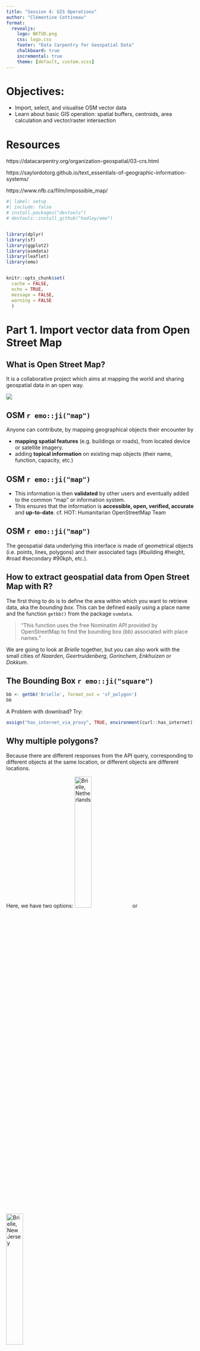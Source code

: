 ```yaml
---
title: "Session 4: GIS Operations"
author: "Clémentine Cottineau"
format: 
  revealjs:
    logo: BKTUD.png
    css: logo.css
    footer: "Data Carpentry for Geospatial Data"
    chalkboard: true
    incremental: true   
    theme: [default, custom.scss]
---
```



# Objectives:
- Import, select, and visualise OSM vector data
- Learn about basic GIS operation: spatial buffers, centroids, area calculation and vector/raster intersection

# Resources

https://datacarpentry.org/organization-geospatial/03-crs.html

https://saylordotorg.github.io/text_essentials-of-geographic-information-systems/ 

https://www.nfb.ca/film/impossible_map/


```r
#| label: setup
#| include: false
# install.packages("devtools")
# devtools::install_github("hadley/emo")


library(dplyr)
library(sf)
library(ggplot2)
library(osmdata)
library(leaflet)
library(emo)


knitr::opts_chunk$set(
  cache = FALSE,
  echo = TRUE,
  message = FALSE, 
  warning = FALSE
  )
```



# Part 1. Import vector data from Open Street Map

## What is Open Street Map?

It is a collaborative project which aims at mapping the world and sharing geospatial data in an open way.

![](fig/OSM1.png){fig-align="center"}

## OSM  `r emo::ji("map")`

Anyone can contribute, by mapping geographical objects their encounter by

- **mapping spatial features** (e.g. buildings or roads), from located device or satellite imagery.
- adding **topical information** on existing map objects (their name, function, capacity, etc.)


## OSM  `r emo::ji("map")`

- This information is then **validated** by other users and eventually added to the common "map" or information system. 
- This ensures that the information is **accessible, open, verified, accurate** and **up-to-date**. cf. HOT: Humanitarian OpenStreetMap Team


## OSM  `r emo::ji("map")`

The geospatial data underlying this interface is made of geometrical objects (i.e. points, lines, polygons) and their associated tags (#building #height, #road #secondary #90kph, etc.).


## How to extract geospatial data from Open Street Map with R?

The first thing to do is to define the area within which you want to retrieve data, aka the *bounding box*. This can be defined easily using a place name and the function `getbb()` from the package `osmdata`. 

> "This function uses the free Nominatim API provided by OpenStreetMap to find the bounding box (bb) associated with place names."

We are going to look at *Brielle* together, but you can also work with the small cities of *Naarden*, *Geertruidenberg*, *Gorinchem*, *Enkhuizen* or *Dokkum*.


## The Bounding Box `r emo::ji("square")` 

```r
bb <- getbb('Brielle', format_out = 'sf_polygon')
bb
```

A Problem with download? Try:

```r
assign("has_internet_via_proxy", TRUE, environment(curl::has_internet))
```

## Why multiple polygons?

Because there are different responses from the API query, corresponding to different objects at the same location, or different objects are different locations.

Here, we have two options:
![Brielle, Netherlands](fig/Brielle_NL.jpeg){width=30%}
or
![Brielle, New Jersey](fig/Brielle_NJ.jpeg){width=30%}

## Which Brielle?
```r
bb <- getbb('Brielle, NL', format_out = 'data.frame')
bb

```



## Extracting OSM features

A [feature](https://wiki.openstreetmap.org/wiki/Map_features) in the OSM language is a category or tag of a geospatial object. 
**Features** are described by general keys (e.g. "building", "boundary", "landuse", "highway")
Features are decomposed into sub-categories (values) such as "farm", "hotel" or "house" for `buildings`, "motorway", "secondary" and "residential" for `highway`. 
This determines how they are represented on the map.

## Extracting OSM features

We use the function `opq()` that stands for "overpass query".
```r
#| eval: false
x <- opq(bbox = bb) %>%
   add_osm_feature(key = 'building')%>%
    osmdata_sf()

```



What is this x object made of?

## Extracting OSM features

```r
#| eval: false
head(x$osm_polygons)
```

- It is a **table** of all the buildings contained in the bounding box, which gives us their **OSM id**, their **geometry** and a range of **attributes**, such as their name, building material, building date, etc. 
- The **completion** level of this table depends on user contributions and open resources (here for instance: BAG, different in other countries).


## Mapping attributes

Case Study: we are interested in mapping building age in Brielle.
We need to look into specific attributes:

- the **age** of buildings
- with a **subset** of buildings from after 1900
- within the **Brielle** bounding box

## Projections

First, we are going to select the polygons and reproject them with the Amersfoort/RD New projection, suited for maps centered on the Netherlands.

```r
#| eval: false
buildings <- x$osm_polygons %>%
  st_transform(.,crs=28992)
```


## Mapping urbanisation in Delft

Then we create a variable which a threshold at 1900. Every date prior to 1900 will be recoded 1900, so that buildings older than 1900 will be represented with the same shade.

Then we use the `ggplot` function to visualise the buildings by age. The specific function to represent information as a map is `geom_sf()`. The rest works like other graphs and visualisation, with `aes()` for the aesthetics.

## Mapping urbanisation in Delft

```r
#| eval: false

buildings$build_date <- as.numeric(
  if_else(
    as.numeric(buildings$start_date) < 1900, 
          1900, 
          as.numeric(buildings$start_date)
          )
  )

 ggplot(data = buildings) +
   geom_sf(aes(fill = build_date, colour=build_date))  +
   scale_fill_viridis_c(option = "viridis")+
   scale_colour_viridis_c(option = "viridis")

```


## Mapping urbanisation in Brielle

:::: {.columns}

::: {.column width="60%"}
![](fig/rmd-04map-age-1.png){fig-align="center"}
:::

::: {.column width="40%"}
So this reveals the historical centre of [city] and the various extensions.
Anything odd? what? around the centre? Why these limits / isolated points?

:::

::::


## `r emo::ji("alarm")` Challenge: import an interactive basemap layer under the buildings with `Leaflet`

```r
#| echo: false
#| cache: false
countdown::countdown(minutes = 20)
```

Some information here: [leaflet package documentation](https://rstudio.github.io/leaflet/)


![](fig/leafletBrielle.png){fig-align="center"}

A Problem with download? Try:

```r
#| eval: false
assign("has_internet_via_proxy", TRUE, environment(curl::has_internet))
```

## Solution

```r
#| eval: false
buildings2 <- buildings %>%
  st_transform(.,crs=4326)

leaflet(buildings2) %>%
# addTiles()
  addProviderTiles(providers$CartoDB.Positron) %>%
  addPolygons(color = "#444444", weight = 0.1, smoothFactor = 0.5,
  opacity = 0.2, fillOpacity = 0.8,
  fillColor = ~colorQuantile("YlGnBu", -build_date)(-build_date),
  highlightOptions = highlightOptions(color = "white", weight = 2,
    bringToFront = TRUE))

```

## Summary and keypoints
We have seen how OpenStreetMap (OSM) geodata works and how to import, select, and visualise OSM vector data.

In short:

- Use the `osmextract` package
- Select features and attributes among osm tags
- Use the `leaflet` package to map OSM data


# Part 2. Basic GIS operations with the `sf` package


## Objectives:

- Show how to create spatial **buffers and centroids**
- Demonstrate how to **intersect** vector data
- Present the function to retrieve the **area** of polygons


## the 'sf' package `r emo::ji("box")` 

- `sf` is a package which supports simple features (sf), ["a standardized way to
encode spatial vector data."](https://cran.r-project.org/web/packages/sf/sf.pdf).

- It contains a large set of functions to achieve all the operations on vector spatial data for which you might use traditional GIS software: change the coordinate system, join layers, intersect or unit polygons, create buffers and centroids, etc. 

- cf. the `sf` [cheatsheet](https://raw.githubusercontent.com/rstudio/cheatsheets/main/sf.pdf).

## the 'sf' cheatsheet `r emo::ji("map")` 

![](fig/sf_cheatsheet1.png){fig-align="center"}


## the 'sf' cheatsheet `r emo::ji("map")` 

![](fig/sf_cheatsheet2.png){fig-align="center"}

## Conservation in Brielle, NL `r emo::ji("building")` 

 We are going to go through some of these basics with the case study of Brielle buildings.

Let's focus on really old building and imagine we're in charge of their conservation. We want to know **how much of the city would be affected by a non-construction zone of 100m around pre-1800 buildings**.

Let's select them and see where they are.


## Conservation in Brielle, NL `r emo::ji("building")` 


:::: {.columns}

::: {.column width="50%"}

```r
#| eval: false
old <- 1800 

summary(buildings$start_date)
buildings$start_date <- 
  as.numeric(as.character(
    buildings$start_date
    ))

old_buildings <- buildings %>%
  filter(start_date <= old)

 ggplot(data = old_buildings) + 
   geom_sf(colour="red")
 
```


:::

::: {.column width="50%"}

![](fig/rmd-04conservation-1.png){fig-align="center"}
:::

::::


## Basic GIS operations

As conservationists, we want to create a zone around historical buildings where building regulation will have special restrictions to preserve historical buildings. 

## Buffer 

Let's say this zone should be 100 meters. In GIS terms, we want to create a buffer around polygons. 
The corresponding function `sf` is `st_buffer`, with 2 arguments:

- "x": the polygons around which to create buffers
- "dist": the radius of the buffer.


```r
#| eval: false
 distance <- 100 # in meters 
 
buffer_old_buildings <- 
  st_buffer(x = old_buildings, dist = distance)
 
```


## Buffer 


```r
#| eval: false
 ggplot(data = buffer_old_buildings) + geom_sf()
```

![](fig/rmd-04buffers-1.png){fig-align="center"}

## Union

Now, we have a lot of overlapping buffers. 
We would rather create a **unique** conservation zone rather than overlapping ones in that case. 
So we have to fuse (or dissolve) the overlapping buffers into one polygon. This operation is called **union** in `sf` and the corresponding function is `st_union`.

```r
#| eval: false
 single_old_buffer <- st_union(buffer_old_buildings) %>%
   st_cast(to = "POLYGON") %>%
  st_as_sf() 

single_old_buffer<- single_old_buffer %>%
  mutate("ID"=as.factor(1:nrow(single_old_buffer))) %>%
  st_transform(.,crs=28992) 
```

We also use `st_cast()` to explicit the type of the resulting object (*POLYGON* instead of the default *MULTIPOLYGON*), `st_as_sf()` to transform the polygon into an `sf` object.


## Centroids

For the sake of visualisation speed, we would like to represent buildings by a single point (for instance: their geometric centre) rather than their actual footprint. 

This operation means defining their centroid and the corresponding function is `st_centroid`.

```r
#| eval: false
sf::sf_use_s2(FALSE)
centroids_old <- st_centroid(old_buildings) %>%
  st_transform(.,crs=28992)  

ggplot() + 
    geom_sf(data = single_old_buffer, aes(fill=ID)) +
    geom_sf(data = centroids_old)
```


## Centroids

![](fig/rmd-04centroids-1.png){fig-align="center" height=100%}

## Intersection

:::: {.columns}

::: {.column width="50%"}

Now what we would like to distinguish conservation areas based on the number of historic buildings they contain. In GIS terms, we would like to know how many centroids each fused buffer polygon contains. This operation means intersecting the layer of polygons with the layer of points and the corresponding function is `st_intersection`.

:::

::: {.column width="50%"}

```r
#| eval: false
 centroids_buffers <- 
  st_intersection(centroids_old,single_old_buffer) %>%
   mutate(n=1)

 centroid_by_buffer <- centroids_buffers %>%
   group_by(ID) %>%
   summarise(n = sum(n))
 single_buffer <- single_old_buffer %>%
   mutate(n_buildings = centroid_by_buffer$n)

  ggplot() + 
   geom_sf(data = single_buffer, 
           aes(fill=n_buildings)) +
   scale_fill_viridis_c(alpha = 0.8,
                        begin = 0.6,
                        end = 1,
                        direction = -1,
                        option = "B")
```

::: 

::::


## Final Output


:::: {.columns}

::: {.column width="50%"}
Let's map this layer over the initial map of individual buildings.

```r
#| eval: false

ggplot() + 
   geom_sf(data = buildings) +
   geom_sf(data = single_buffer, aes(fill=n_buildings), colour = NA) +
   scale_fill_viridis_c(alpha = 0.6,
                        begin = 0.6,
                        end = 1,
                        direction = -1,
                        option = "B") 

```

:::

::: {.column width="50%"}

![](fig/rmd-04visu-1800-1.png){fig-align="center"}
:::

::::



 

## `r emo::ji("alarm")`Challenge: Conservation rules have changed! 

The historical threshold now applies to all pre-war buildings, but the distance to these building is reduced to 10m. Can you map the number of all buildings per 10m fused buffer?

```r
#| echo: false
#| cache: false
countdown::countdown(minutes = 20)
```

Represent visually how many buildings are contained in each of the new buffers

## Solution (one of them)

```r
#| eval: false
 old <- 1939 
 distance <- 10
 #select
 old_buildings <- buildings %>%
   filter(start_date <= old)
 #buffer
 buffer_old_buildings <- st_buffer(old_buildings, dist = distance)
  #union
 single_old_buffer <- st_union(buffer_old_buildings) %>%
   st_cast(to = "POLYGON") %>%
   st_as_sf()  
 
 single_old_buffer <- single_old_buffer %>%
   mutate("ID"=1:nrow(single_old_buffer))  %>%
   st_transform(single_old_buffer,crs=4326) 
 #centroids
 centroids_old <- st_centroid(old_buildings) %>%
   st_transform(.,crs=4326)  
  #intersection
  centroids_buffers <- st_intersection(centroids_old,single_old_buffer) %>%
   mutate(n=1)
 centroid_by_buffer <- centroids_buffers %>% 
   group_by(ID) %>%
   summarise(
   n = sum(n)
   )
 single_buffer <- single_old_buffer %>% 
   mutate(n_buildings = centroid_by_buffer$n)
  ggplot() + 
   geom_sf(data = buildings) +
   geom_sf(data = single_buffer, aes(fill=n_buildings), colour = NA) +
   scale_fill_viridis_c(alpha = 0.6,
                        begin = 0.6,
                        end = 1,
                        direction = -1,
                        option = "B") 
```

## Problem


:::: {.columns}

::: {.column width="30%"}
*there are many pre-war buildings and the buffers are large so the number of old buildings is not very meaningful. Let's compute the density of old buildings per buffer zone.*
::: 
::: {.column width="70%"}
![](fig/rmd-04prewar-replication-1.png){fig-align="center" }
::: 
::::


## `r emo::ji("alarm")` Challenge: visualise the density of old buildings

```r
#| echo: false
#| cache: false
countdown::countdown(minutes = 20)
```

Let's compute the **density** of old buildings per buffer zone (= number of buildings / area of buffer). 

## Solution

:::: {.columns}

::: {.column width="50%"}
Let's map this layer over the initial map of individual buildings.
```r
#| eval: false

single_buffer$area <- st_area(single_buffer, )  %>% units::set_units(., km^2)

single_buffer$old_buildings_per_km2 <- as.numeric(single_buffer$n_buildings / single_buffer$area)

 ggplot() + 
   geom_sf(data = buildings) +
   geom_sf(data = single_buffer, aes(fill=old_buildings_per_km2), colour = NA) +
   scale_fill_viridis_c(alpha = 0.6,
                        begin = 0.6,
                        end = 1,
                        direction = -1,
                        option = "B") 
 
```

:::

::: {.column width="50%"}
![](fig/rmd-04area-1.png){fig-align="center"}

:::

::::









## Summary and keypoints

We have seen how to create spatial buffers and centroids, how to intersect vector data and how retrieve the area of polygons.

In short:

- Use the `sf` package to treat geospatial data
- Use the `st_*` functions for basic GIS operations
- Use the `ggplot` package to map the results



## `r emo::ji("rabbit")`The end... wait!
![](fig/Thats_all_folks.svg.png){fig-align="center"}

## `r emo::ji("talk")` A few words of caution

We have taught you to think, type, try, test, read the documentation.
This is not only the old fashion way, but the foundation.

When you encounter a bug, a challenge, a question that we have not covered, you could always make use of:

- StackOverflow
- chatGPT
- `< include name of future AI here >`

But be careful to keep it as a help, tool and support whose quality you can still assess. They can provide fixes that you do not understand, answers that don't make sense, and even wrong answers! So build yourself some foundations before you get into them.



## What's next?

- Workshop material and links to other resources will be shared via email
- [R Café](https://delft-rcafe.github.io/home/Index.html) - Join the next session on June 20 (3pm @BK) dedicated to our workshop participants
- Join the [Rbanism Scalable GIS challenge](https://github.com/Rbanism/scalegis-challenge) - deadline June 22
- Join the Rbanism community launch on June 8, 3:30pm-7pm, @BK-Room K then Bouwpub
- Join the Lunch Discussion [Time Travelling in Geo-spatial Data](https://www.eventbrite.com/e/lunch-discussion-time-travelling-in-geo-spatial-data-tickets-643560676307?aff=oddtdtcreator) organised by the OSCD
- [DCC](https://www.tudelft.nl/index.php?id=67120&L=1/) and the [TU Delft Library](https://www.tudelft.nl/en/library/research-data-management/r/training-events/training-for-researchers) - They are there to help

:::: {.columns}

:::{.column width=45%}
- Give us feedback! ![](post-workshop-survey.png){.absolute top=340 left=240 width=200}
:::

:::{.column}
- Drinks! Join Rbanism: ![](rbanism-membership.png){.absolute top=340 left=760 width=200}
:::

::::
